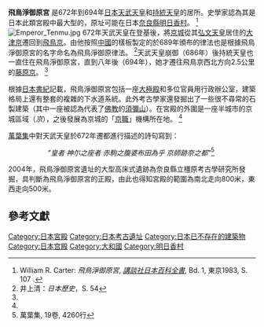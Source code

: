 '''飛鳥淨御原宮''' 是672年到694年[[日本|日本]][[天武天皇|天武天皇]]和[[持統天皇|持統天皇]]的居所。史學家認為其是日本此類宮殿中最大型的，原址可能在日本[[奈良縣|奈良縣]][[明日香村|明日香村]]。 <ref name="Kodansha, S. 107">William R. Carter: ''飛鳥淨御原宮'', ''[[講談社日本百科全書|講談社日本百科全書]]'', Bd. 1, 東京1983, S. 107 .</ref>
[[File:Emperor_Tenmu.jpg|right]]
672年天武天皇在登基後，將[[日本首都|京城]]從其[[弘文天皇|弘文天皇]]居住的[[大津市|大津京]]遷回到[[飛鳥京|飛鳥京]]。由他按照[[中國|中國]]的樣板製定的於689年頒布的律法也是根據飛鳥淨御原宮的名字命名為飛鳥淨御原律法。 <ref>井上清：''日本歷史''，S. 54</ref>天武天皇崩御（686年）後持統天皇也一直住在飛鳥淨御原宮，直到八年後（694年），她才遷往飛鳥京西北方向2.5公里的[[藤原京|藤原京]]。 <ref name="Kodansha, S. 107"/>

根據[[日本書紀|日本書紀]]記載，飛鳥淨御原宮包括一座[[大極殿|大極殿]]和多位官員用行政辦公室，建築格局上還有整套的複雜的下水道系統。此外考古學家還發掘出了一些很不尋常的石製建築（其中一座被認為代表了[[佛教|佛教]]的[[須彌山|須彌山]]）。在宮殿的外圍是一座半城市的京城區域（''京''），之後發展為京城的「[[京職|京職]]」機構所在地。 <ref name="Kodansha, S. 107" />

[[萬葉集|萬葉集]]中對天武天皇於672年遷都進行描述的詩句寫到：
::''"皇者 神尓之座者 赤駒之腹婆布田為乎 京師跡奈之都"''<ref>萬葉集, 19卷, 4260行</ref>

2004年，飛鳥淨御原宮遺址的大型高床式遺跡為奈良縣立橿原考古學研究所發掘，具判斷為飛鳥淨御原宮的正殿，由此也得知宮殿的範圍為南北走向800米，東西走向500米。


== 參考文獻 ==
{{Reflist}}

[[Category:日本宮殿|Category:日本宮殿]]
[[Category:日本考古遺址|Category:日本考古遺址]]
[[Category:日本已不存在的建築物|Category:日本已不存在的建築物]]
[[Category:日本宫殿|Category:日本宫殿]]
[[Category:大和國|Category:大和國]]
[[Category:明日香村|Category:明日香村]]